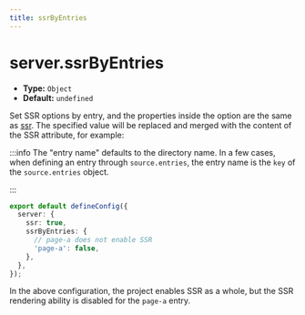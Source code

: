 ```yaml
---
title: ssrByEntries
---
```


# server.ssrByEntries

- **Type:** `Object`
- **Default:** `undefined`

Set SSR options by entry, and the properties inside the option are the same as [ssr](./ssr.mdx). The specified value will be replaced and merged with the content of the SSR attribute, for example:

:::info
The "entry name" defaults to the directory name. In a few cases, when defining an entry through `source.entries`, the entry name is the `key` of the `source.entries` object.

:::

```ts title="modern.config.ts"
export default defineConfig({
  server: {
    ssr: true,
    ssrByEntries: {
      // page-a does not enable SSR
      'page-a': false,
    },
  },
});
```

In the above configuration, the project enables SSR as a whole, but the SSR rendering ability is disabled for the `page-a` entry.
